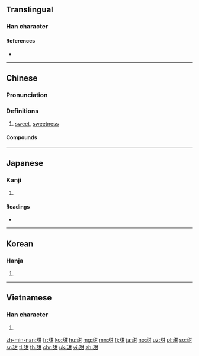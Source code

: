 {{also|甛}}
==Translingual==

===Han character===
{{Han char|rn=99|rad=甘|as=06|sn=11|four=24670|canj=HRTM|ids=⿰舌甘}}

====References====
* {{Han ref|kx=0754.130|dkj=21656|dj=1161.060|hdz=42414.090|uh=751C|ud=29980|bh=B2A2|bd=45730}}

----

==Chinese==
{{zh-forms}}

===Pronunciation===
{{zh-pron
|m=tián
|c=tim4
|h=pfs=thiàm
|md=diĕng
|mn=tiⁿ
|w=3di
|mc=y
|oc=y
|ma=Zh-tián.ogg
|cat=a,n
}}

===Definitions===
{{zh-hanzi}}

# [[sweet]], [[sweetness]]

====Compounds====
{{der3|title=Compounds
|{{zh-l|甜不唧}}, {{zh-l|甜不唧兒}}
|{{zh-l|甜菜}}
|{{zh-l|甜橙}}
|{{zh-l|甜點}}
|{{zh-l|甜甘}}
|{{zh-l|甜瓜}}
|{{zh-l|甜津津}}
|{{zh-l|甜酒}}
|{{zh-l|甜美}}
|{{zh-l|甜蜜}}
|{{zh-l|甜麵醬}}
|{{zh-l|甜品}}
|{{zh-l|甜潤}}
|{{zh-l|甜食}}
|{{zh-l|甜適}}
|{{zh-l|甜爽}}
|{{zh-l|甜水}}
|{{zh-l|甜絲絲}}, {{zh-l|甜絲絲兒}}
|{{zh-l|甜酸苦辣}}
|{{zh-l|甜酸}}, {{zh-l|甜酸兒}}
|{{zh-l|甜頭}}, {{zh-l|甜頭兒}}
|{{zh-l|甜香}}
|{{zh-l|甜馨}}
|{{zh-l|甜言蜜語}}
|{{zh-l|甜滋滋}}, {{zh-l|甜滋滋兒}}
}}

----

==Japanese==

===Kanji===
{{ja-kanji|grade=|rs=甘06}}

# {{defn|lang=ja|sort=甘06}}

====Readings====
* {{ja-readings|on=[[てん]] (ten)|kun=[[うまい]] (umai)}}

----

==Korean==

===Hanja===
{{ko-hanja|hangeul=첨|eumhun=|rv=cheom|mr=ch'ŏm|y=chem}}

# {{defn|lang=ko|sort=甘06}}

----

==Vietnamese==

===Han character===
{{vi-hantu|[[điềm]]|rs=甘06}}

# {{defn|lang=vi|sort=甘06}}

[[zh-min-nan:甜]]
[[fr:甜]]
[[ko:甜]]
[[hu:甜]]
[[mg:甜]]
[[mn:甜]]
[[fj:甜]]
[[ja:甜]]
[[no:甜]]
[[uz:甜]]
[[pl:甜]]
[[so:甜]]
[[sr:甜]]
[[tl:甜]]
[[th:甜]]
[[chr:甜]]
[[uk:甜]]
[[vi:甜]]
[[zh:甜]]